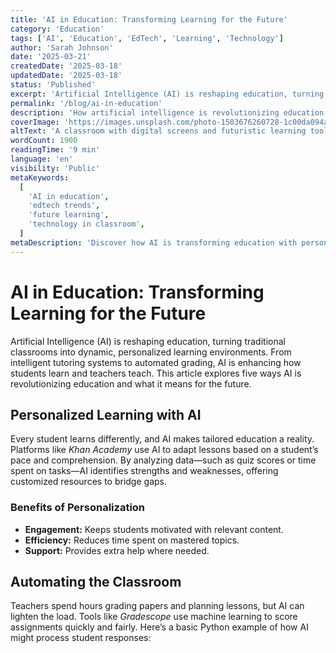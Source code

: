 ```yaml
---
title: 'AI in Education: Transforming Learning for the Future'
category: 'Education'
tags: ['AI', 'Education', 'EdTech', 'Learning', 'Technology']
author: 'Sarah Johnson'
date: '2025-03-21'
createdDate: '2025-03-18'
updatedDate: '2025-03-18'
status: 'Published'
excerpt: 'Artificial Intelligence (AI) is reshaping education, turning traditional classrooms into dynamic'
permalink: '/blog/ai-in-education'
description: 'How artificial intelligence is revolutionizing education and shaping the future of learning.'
coverImage: 'https://images.unsplash.com/photo-1503676260728-1c00da094a0b?ixlib=rb-4.0.3&auto=format&fit=crop&w=1350&q=80'
altText: 'A classroom with digital screens and futuristic learning tools'
wordCount: 1900
readingTime: '9 min'
language: 'en'
visibility: 'Public'
metaKeywords:
  [
    'AI in education',
    'edtech trends',
    'future learning',
    'technology in classroom',
  ]
metaDescription: 'Discover how AI is transforming education with personalized learning, automation, and innovative tools.'
---
```


# AI in Education: Transforming Learning for the Future

Artificial Intelligence (AI) is reshaping education, turning traditional classrooms into dynamic,
personalized learning environments. From intelligent tutoring systems to automated grading, AI is
enhancing how students learn and teachers teach. This article explores five ways AI is
revolutionizing education and what it means for the future.

## Personalized Learning with AI

Every student learns differently, and AI makes tailored education a reality. Platforms like _Khan
Academy_ use AI to adapt lessons based on a student’s pace and comprehension. By analyzing data—such
as quiz scores or time spent on tasks—AI identifies strengths and weaknesses, offering customized
resources to bridge gaps.

### Benefits of Personalization

- **Engagement:** Keeps students motivated with relevant content.
- **Efficiency:** Reduces time spent on mastered topics.
- **Support:** Provides extra help where needed.

## Automating the Classroom

Teachers spend hours grading papers and planning lessons, but AI can lighten the load. Tools like
_Gradescope_ use machine learning to score assignments quickly and fairly. Here’s a basic Python
example of how AI might process student responses:
